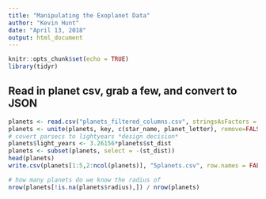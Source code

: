 ```yaml
---
title: "Manipulating the Exoplanet Data"
author: "Kevin Hunt"
date: "April 13, 2018"
output: html_document
---
```


```r
knitr::opts_chunk$set(echo = TRUE)
library(tidyr)
```

## Read in planet csv, grab a few, and convert to JSON

```r
planets <- read.csv("planets_filtered_columns.csv", stringsAsFactors = FALSE)
planets <- unite(planets, key, c(star_name, planet_letter), remove=FALSE)
# covert parsecs to lightyears *design decision*
planets$light_years <- 3.26156*planets$st_dist
planets <- subset(planets, select = -(st_dist))
head(planets)
write.csv(planets[1:5,2:ncol(planets)], "5planets.csv", row.names = FALSE)
```
```r
# how many planets do we know the radius of
nrow(planets[!is.na(planets$radius),]) / nrow(planets)
```

